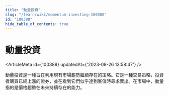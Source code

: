 ```yaml
---
title: "動量投資"
slug: "/learn/wiki/momentum-investing-100388"
id: "100388"
hide_table_of_contents: true
---
```



# 動量投資

<ArticleMeta id={100388} updatedAt={'2023-09-26 13:58:47'} />
<div className='border-solid border-b border-t-0 my-4 border-[var(--ifm-color-gray-300)]' />

動量投資是一種旨在利用現有市場趨勢繼續存在的策略。它是一種交易策略，投資者購買已經上漲的證券，並在看到它們似乎達到峯值時尋求賣出。在市場中，動量指的是價格趨勢在未來持續存在的能力。
